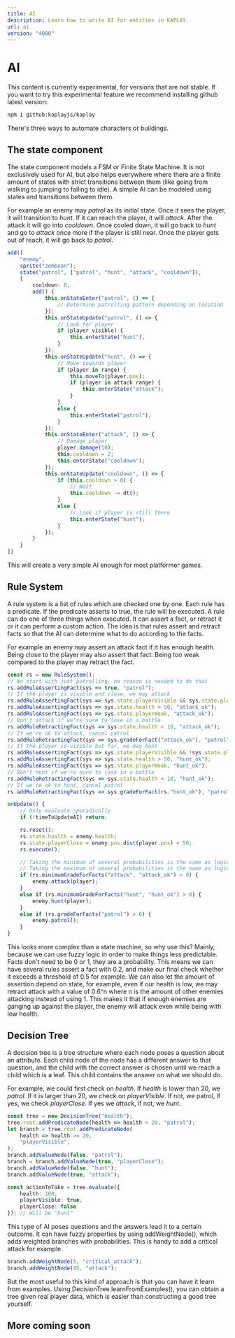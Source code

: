 ```yaml
---
title: AI
description: Learn how to write AI for entities in KAPLAY.
url: ai
version: "4000"
---
```



# AI

<Info title="Experimental Content" crew="home">
This content is currently experimental, for versions that are not stable. If
you want to try this experimental feature we recommend installing github latest version:

```sh
npm i github:kaplayjs/kaplay
```
</Info>

There's three ways to automate characters or buildings.

## The state component

The state component models a FSM or Finite State Machine. It is not exclusively used for AI, but also helps everywhere where there are a finite amount of states with strict transitions between them (like going from walking to jumping to falling to idle). A simple AI can be modeled using states and transitions between them.

For example an enemy may _patrol_ as its initial state. Once it sees the player, it will transition to _hunt_. If it can reach the player, it will _attack_. After the attack it will go into _cooldown_. Once cooled down, it will go back to _hunt_ and go to _attack_ once more if the player is still near. Once the player gets out of reach, it will go back to _patrol_.

```ts
add([
    "enemy",
    sprite("zombean");
    state("patrol", ["patrol", "hunt", "attack", "cooldown"]),
    {
        cooldown: 0,
        add() {
            this.onStateEnter("patrol", () => {
                // Determine patrolling pattern depending on location
            });
            this.onStateUpdate("patrol", () => {
                // Look for player
                if (player visible) {
                    this.enterState("hunt"),
                }
            });
            this.onStateUpdate("hunt", () => {
                // Move towards player
                if (player in range) {
                    this.moveTo(player.pos);
                    if (player in attack range) {
                        this.enterState("attack");
                    }
                }
                else {
                    this.enterState("patrol");
                }
            });
            this.onStateEnter("attack", () => {
                // Damage player
                player.damage(10);
                this.cooldown = 2;
                this.enterState("cooldown");
            });
            this.onStateUpdate("cooldown", () => {
                if (this.cooldown > 0) {
                    // Wait
                    this.cooldown -= dt();
                }
                else {
                    // Look if player is still there
                    this.enterState("hunt");
                }
            });
        }
    }
])
```

This will create a very simple AI enough for most platformer games.

## Rule System

A rule system is a list of rules which are checked one by one. Each rule has a predicate. If the predicate asserts to true, the rule will be executed. A rule can do one of three things when executed. It can assert a fact, or retract it or it can perform a custom action. The idea is that rules assert and retract facts so that the AI can determine what to do according to the facts.

For example an enemy may assert an attack fact if it has enough health. Being close to the player may also assert that fact. Being too weak compared to the player may retract the fact.

```ts
const rs = new RuleSystem();
// We start with just patrolling, no reason is needed to do that
rs.addRuleAssertingFact(sys => true, "patrol");
// If the player is visible and close, we may attack
rs.addRuleAssertingFact(sys => sys.state.playerVisible && sys.state.playerClose, "attack");
rs.addRuleAssertingFact(sys => sys.state.health > 50, "attack_ok");
rs.addRuleAssertingFact(sys => sys.state.playerWeak, "attack_ok");
// Don't attack if we're sure to lose in a battle
rs.addRuleRetractingFact(sys => sys.state.health < 10, "attack_ok");
// If we're ok to attack, cancel patrol
rs.addRuleRetractingFact(sys => sys.gradeForFact("attack_ok"), "patrol");
// If the player is visible but far, we may hunt
rs.addRuleAssertingFact(sys => sys.state.playerVisible && !sys.state.playerClose, "hunt");
rs.addRuleAssertingFact(sys => sys.state.health > 50, "hunt_ok");
rs.addRuleAssertingFact(sys => sys.state.playerWeak, "hunt_ok");
// Don't hunt if we're sure to lose in a battle
rs.addRuleRetractingFact(sys => sys.state.health < 10, "hunt_ok");
// If we're ok to hunt, cancel patrol
rs.addRuleRetractingFact(sys => sys.gradeForFact(rs."hunt_ok"), "patrol");

onUpdate() {
    // Only evaluate sporadically
    if (!timeToUpdateAI) return;

    rs.reset();
    rs.state.health = enemy.health;
    rs.state.playerClose = enemy.pos.dist(player.pos) < 50;
    rs.execute();

    // Taking the minimum of several probabilities is the same as logical &&
    // Taking the maximum of several probabilities is the same as logical ||
    if (rs.minimumGradeForFacts("attack", "attack_ok") > 0) {
        enemy.attack(player);
    }
    else if (rs.minimumGradeForFacts("hunt", "hunt_ok") > 0) {
        enemy.hunt(player);
    }
    else if (rs.gradeForFacts("patrol") > 0) {
        enemy.patrol();
    }
}
```

This looks more complex than a state machine, so why use this? Mainly, because we can use fuzzy logic in order to make things less predictable. Facts don't need to be 0 or 1, they are a probability. This means we can have several rules assert a fact with 0.2, and make our final check whether it exceeds a threshold of 0.5 for example. We can also let the amount of assertion depend on state, for example, even if our health is low, we may retract attack with a value of 0.6^n where n is the amount of other enemies attacking instead of using 1. This makes it that if enough enemies are ganging up against the player, the enemy will attack even while being with low health.

## Decision Tree

A decision tree is a tree structure where each node poses a question about an attribute. Each child node of the node has a different answer to that question, and the child with the correct answer is chosen until we reach a child which is a leaf. This child contains the answer on what we should do.

For example, we could first check on _health_. If _health_ is lower than 20, we _patrol_. If it is larger than 20, we check on _playerVisible_. If not, we patrol, if yes, we check _playerClose_. If yes we _attack_, if not, we _hunt_.

```ts
const tree = new DecisionTree("health");
tree.root.addPredicateNode(health => health < 20, "patrol");
let branch = tree.root.addPredicateNode(
    health => health >= 20,
    "playerVisible",
);
branch.addValueNode(false, "patrol");
branch = branch.addValueNode(true, "playerClose");
branch.addValueNode(false, "hunt");
branch.addValueNode(true, "attack");

const actionToTake = tree.evaluate({
    health: 100,
    playerVisible: true,
    playerClose: false
}); // Will be "hunt"
```

This type of AI poses questions and the answers lead it to a certain outcome. It can have fuzzy properties by using addWeightNode(), which adds weighted branches with probabilities. This is handy to add a critical attack for example.

```ts
branch.addWeightNode(5, "critical_attack");
branch.addWeightNode(95, "attack");
```

But the most useful to this kind of approach is that you can have it learn from examples. Using DecisionTree.learnFromExamples(), you can obtain a tree given real player data, which is easier than constructing a good tree yourself.

## More coming soon
